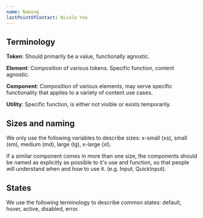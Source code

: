 ```yaml
---
name: Naming
lastPointOfContact: Nicole Yeo
---
```

## **Terminology**

**Token**: Should primarily be a value, functionally agnostic. 

**Element**: Composition of various tokens. Specific function, content agnostic.

**Component**: Composition of various elements, may serve specific functionality that applies to a variety of content use cases.

**Utility**: Specific function, is either not visible or exists temporarily.
<Separator my={4} />

## Sizes and naming

We only use the following variables to describe sizes: x-small (xs), small (sm), medium (md), large (lg), x-large (xl).

If a similar component comes in more than one size, the components should be named as explicitly as possible to it's use and function, so that people will understand when and how to use it. (e.g. Input, QuickInput).

<Separator my={4} />

## States

We use the following terminology to describe common states: default, hover, active, disabled, error.
